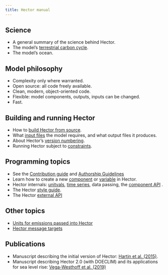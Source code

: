 ```yaml
---
title: Hector manual
---
```


Science
--------------------
* A general summary of the science behind Hector.
* The model's [terrestrial carbon cycle](SimpleNBox.html).
* The model's ocean.

Model philosophy
--------------------
* Complexity only where warranted.
* Open source: all code freely available.
* Clean, modern, object-oriented code.
* Flexible: model components, outputs, inputs can be changed.
* Fast.

Building and running Hector
--------------------
* How to [build Hector from source](BuildHector.html).
* What [input files](InputFiles.html) the model requires, and what output files it produces.
* About Hector's [version numbering](VersionNumbers.html).
* Running Hector subject to [constraints](Constraints.html).

Programming topics
--------------------
* See the [Contribution guide](ContributionsGuide.html) and [Authorship Guidelines](AuthorshipGuidelines.html)
* Learn how to create a new [component](AddNewComponent.html) or [variable](AddNewVariable.html) in Hector.
* Hector internals: [unitvals](Unitvals.html), [time series](TimeSeries.html), data passing, the [component API](ComponentAPI.html) .
* The Hector [style guide](StyleGuide.html).
* The Hector [external API](Hector-External-API.html)

Other topics
------------
* [Units for emissions passed into Hector](Hector-Units.html)
* [Hector message targets](Hector-Message-Targets.html)

Publications
--------------------
* Manuscript describing the initial version of Hector: [Hartin et al. (2015)](http://www.geosci-model-dev-discuss.net/7/7075/2014/gmdd-7-7075-2014.html).
* Manuscript describing Hector 2.0 (with DOECLIM) and its applications for sea level rise: [Vega-Westhoff et al. (2019)](https://doi.org/10.1029/2018EF001082)
